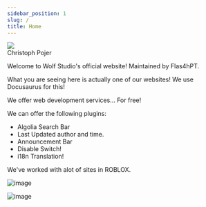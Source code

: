 ```yaml
---
sidebar_position: 1
slug: /
title: Home
---
```

<div className="avatar">
  <img
    className="avatar__photo avatar_photo--sm"
    src="https://avatars3.githubusercontent.com/u/13352?s=400&v=4" />
  <div className="avatar_intro">
    <div className="avatar__name">Christoph Pojer</div>
  </div>
</div>

Welcome to Wolf Studio's official website! Maintained by Flas4hPT.

What you are seeing here is actually one of our websites! We use Docusaurus for this!

We offer web development services... For free!

We can offer the following plugins:
- Algolia Search Bar
- Last Updated author and time.
- Announcement Bar
- Disable Switch!
- i18n Translation!

We've worked with alot of sites in ROBLOX.

![image](https://cdn.discordapp.com/attachments/1075028187450441779/1075165471067869325/image0.jpg)

![image](https://cdn.discordapp.com/attachments/1075818119714574336/1075885260333654197/ThatWElRD_Dude_scp_foundation_badge_ETA-10_metalic_with_an_eye_2e41844a-3fee-4915-967d-4b43bd25ef28-removebg-preview.png)
